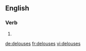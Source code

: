 
==English==

===Verb===
{{head|en}}

# {{en-third-person singular of|delouse}}

[[de:delouses]]
[[fr:delouses]]
[[vi:delouses]]